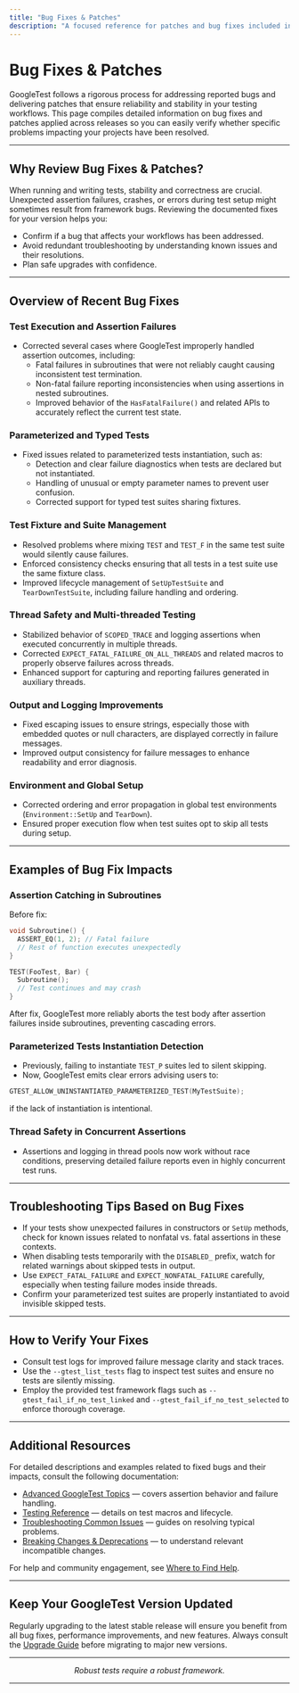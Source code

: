 ```yaml
---
title: "Bug Fixes & Patches"
description: "A focused reference for patches and bug fixes included in each release, making it easy for users to verify whether critical issues affecting their workflows have been resolved."
---
```


# Bug Fixes & Patches

GoogleTest follows a rigorous process for addressing reported bugs and delivering patches that ensure reliability and stability in your testing workflows. This page compiles detailed information on bug fixes and patches applied across releases so you can easily verify whether specific problems impacting your projects have been resolved.

---

## Why Review Bug Fixes & Patches?

When running and writing tests, stability and correctness are crucial. Unexpected assertion failures, crashes, or errors during test setup might sometimes result from framework bugs. Reviewing the documented fixes for your version helps you:

- Confirm if a bug that affects your workflows has been addressed.
- Avoid redundant troubleshooting by understanding known issues and their resolutions.
- Plan safe upgrades with confidence.

---

## Overview of Recent Bug Fixes

### Test Execution and Assertion Failures

- Corrected several cases where GoogleTest improperly handled assertion outcomes, including:
  - Fatal failures in subroutines that were not reliably caught causing inconsistent test termination.
  - Non-fatal failure reporting inconsistencies when using assertions in nested subroutines.
  - Improved behavior of the `HasFatalFailure()` and related APIs to accurately reflect the current test state.

### Parameterized and Typed Tests

- Fixed issues related to parameterized tests instantiation, such as:
  - Detection and clear failure diagnostics when tests are declared but not instantiated.
  - Handling of unusual or empty parameter names to prevent user confusion.
  - Corrected support for typed test suites sharing fixtures.

### Test Fixture and Suite Management

- Resolved problems where mixing `TEST` and `TEST_F` in the same test suite would silently cause failures.
- Enforced consistency checks ensuring that all tests in a test suite use the same fixture class.
- Improved lifecycle management of `SetUpTestSuite` and `TearDownTestSuite`, including failure handling and ordering.

### Thread Safety and Multi-threaded Testing

- Stabilized behavior of `SCOPED_TRACE` and logging assertions when executed concurrently in multiple threads.
- Corrected `EXPECT_FATAL_FAILURE_ON_ALL_THREADS` and related macros to properly observe failures across threads.
- Enhanced support for capturing and reporting failures generated in auxiliary threads.

### Output and Logging Improvements

- Fixed escaping issues to ensure strings, especially those with embedded quotes or null characters, are displayed correctly in failure messages.
- Improved output consistency for failure messages to enhance readability and error diagnosis.

### Environment and Global Setup

- Corrected ordering and error propagation in global test environments (`Environment::SetUp` and `TearDown`).
- Ensured proper execution flow when test suites opt to skip all tests during setup.

---

## Examples of Bug Fix Impacts

### Assertion Catching in Subroutines

Before fix:
```cpp
void Subroutine() {
  ASSERT_EQ(1, 2); // Fatal failure
  // Rest of function executes unexpectedly
}

TEST(FooTest, Bar) {
  Subroutine();
  // Test continues and may crash
}
```

After fix, GoogleTest more reliably aborts the test body after assertion failures inside subroutines, preventing cascading errors.

### Parameterized Tests Instantiation Detection

- Previously, failing to instantiate `TEST_P` suites led to silent skipping.
- Now, GoogleTest emits clear errors advising users to:

```cpp
GTEST_ALLOW_UNINSTANTIATED_PARAMETERIZED_TEST(MyTestSuite);
```

if the lack of instantiation is intentional.

### Thread Safety in Concurrent Assertions

- Assertions and logging in thread pools now work without race conditions, preserving detailed failure reports even in highly concurrent test runs.

---

## Troubleshooting Tips Based on Bug Fixes

- If your tests show unexpected failures in constructors or `SetUp` methods, check for known issues related to nonfatal vs. fatal assertions in these contexts.
- When disabling tests temporarily with the `DISABLED_` prefix, watch for related warnings about skipped tests in output.
- Use `EXPECT_FATAL_FAILURE` and `EXPECT_NONFATAL_FAILURE` carefully, especially when testing failure modes inside threads.
- Confirm your parameterized test suites are properly instantiated to avoid invisible skipped tests.

---

## How to Verify Your Fixes

- Consult test logs for improved failure message clarity and stack traces.
- Use the `--gtest_list_tests` flag to inspect test suites and ensure no tests are silently missing.
- Employ the provided test framework flags such as `--gtest_fail_if_no_test_linked` and `--gtest_fail_if_no_test_selected` to enforce thorough coverage.

---

## Additional Resources

For detailed descriptions and examples related to fixed bugs and their impacts, consult the following documentation:

- [Advanced GoogleTest Topics](../docs/advanced.md) — covers assertion behavior and failure handling.
- [Testing Reference](../api-reference/testing-framework/tests-and-test-suites.md) — details on test macros and lifecycle.
- [Troubleshooting Common Issues](../getting-started/troubleshooting/common-issues.md) — guides on resolving typical problems.
- [Breaking Changes & Deprecations](../changelog-tab/upgrade-breaks/breaking-changes.md) — to understand relevant incompatible changes.

For help and community engagement, see [Where to Find Help](../getting-started/troubleshooting/community-help.md).

---

## Keep Your GoogleTest Version Updated

Regularly upgrading to the latest stable release will ensure you benefit from all bug fixes, performance improvements, and new features. Always consult the [Upgrade Guide](../changelog-tab/upgrade-breaks/upgrade-guide.md) before migrating to major new versions.

---

<div style="text-align:center;">
  <em>Robust tests require a robust framework.</em>
</div>

---

<Source url="https://github.com/google/googletest" />